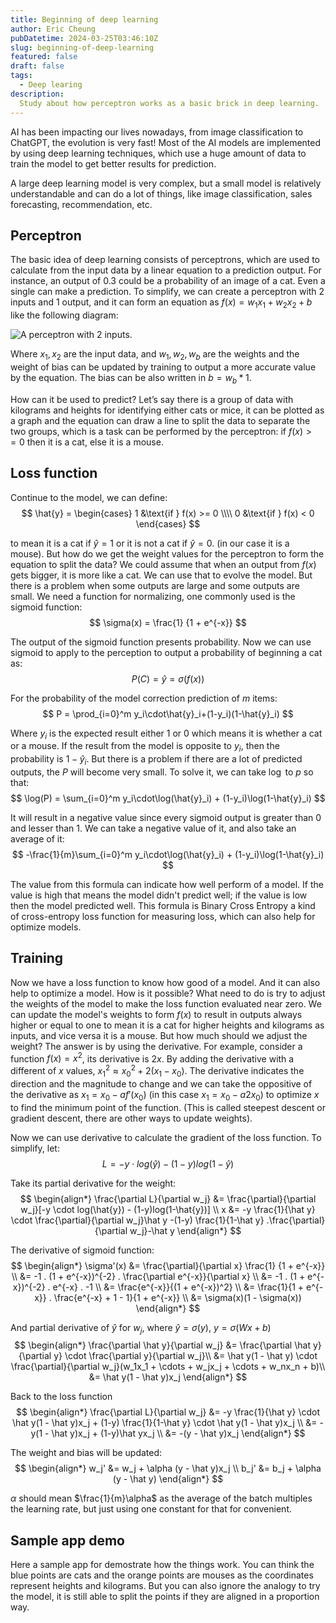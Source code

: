 ```yaml
---
title: Beginning of deep learning
author: Eric Cheung
pubDatetime: 2024-03-25T03:46:10Z
slug: beginning-of-deep-learning
featured: false
draft: false
tags:
  - Deep learing
description:
  Study about how perceptron works as a basic brick in deep learning.
---
```


AI has been impacting our lives nowadays, from image classification to ChatGPT, the evolution is very fast! Most of the AI models are implemented by using deep learning techniques, which use a huge amount of data to train the model to get better results for prediction.

A large deep learning model is very complex, but a small model is relatively understandable and can do a lot of things, like image classification, sales forecasting, recommendation, etc.

## Perceptron

The basic idea of deep learning consists of perceptrons, which are used to calculate from the input data by a linear equation to a prediction output. For instance, an output of 0.3 could be a probability of an image of a cat.
Even a single can make a prediction. To simplify, we can create a perceptron with 2 inputs and 1 output, and it can form an equation as $f(x) = w_1x_1 + w_2x_2 + b$ like the following diagram:

![A perceptron with 2 inputs.](./perceptron_2-inputs.svg)

Where $x_1, x_2$ are the input data, and $w_1, w_2, w_b$ are the weights and the weight of bias can be updated by training to output a more accurate value by the equation. The bias can be also written in $b = w_b * 1$.

How can it be used to predict? Let’s say there is a group of data with kilograms and heights for identifying either cats or mice, it can be plotted as a graph and the equation can draw a line to split the data to separate the two groups, which is a task can be performed by the perceptron: if $f(x) >= 0$ then it is a cat, else it is a mouse.

## Loss function

Continue to the model, we can define: 
$$
\hat{y} = \begin{cases}
   1 &\text{if } f(x) >= 0 \\\\
   0 &\text{if } f(x) < 0
\end{cases}
$$

to mean it is a cat if $\hat{y} = 1$ or it is not a cat if $\hat{y} = 0$. (in our case it is a mouse). But how do we get the weight values for the perceptron to form the equation to split the data? We could assume that when an output from $f(x)$ gets bigger, it is more like a cat. We can use that to evolve the model. But there is a problem when some outputs are large and some outputs are small. We need a function for normalizing, one commonly used is the sigmoid function:
$$
    \sigma(x) = \frac{1} {1 + e^{-x}}
$$

The output of the sigmoid function presents probability. Now we can use sigmoid to apply to the perception to output a probability of beginning a cat as:
$$
    P(C) = \hat{y} = \sigma(f(x))
$$

For the probability of the model correction prediction of $m$ items: 
$$
    P = \prod_{i=0}^m y_i\cdot\hat{y}_i+(1-y_i)(1-\hat{y}_i)
$$

Where $y_i$ is the expected result either 1 or 0 which means it is whether a cat or a mouse. If the result from the model is opposite to $y_i$, then the probability is $1-\hat{y}_i$. But there is a problem if there are a lot of predicted outputs, the $P$ will become very small. To solve it, we can take $\log$ to $p$ so that:
$$
    \log(P) = \sum_{i=0}^m y_i\cdot\log(\hat{y}_i) + (1-y_i)\log(1-\hat{y}_i)
$$

It will result in a negative value since every sigmoid output is greater than 0 and lesser than 1. We can take a negative value of it, and also take an average of it:
$$
    -\frac{1}{m}\sum_{i=0}^m y_i\cdot\log(\hat{y}_i) + (1-y_i)\log(1-\hat{y}_i)
$$

The value from this formula can indicate how well perform of a model. If the value is high that means the model didn't predict well; if the value is low then the model predicted well. This formula is Binary Cross Entropy a kind of cross-entropy loss function for measuring loss, which can also help for optimize models.

## Training

Now we have a loss function to know how good of a model. And it can also help to optimize a model. How is it possible? What need to do is try to adjust the weights of the model to make the loss function evaluated near zero. 
We can update the model's weights to form $f(x)$ to result in outputs always higher or equal to one to mean it is a cat for higher heights and kilograms as inputs, and vice versa it is a mouse.
But how much should we adjust the weight? The answer is by using the derivative. For example, consider a function $f(x) = x^2$, 
its derivative is $2x$. By adding the derivative with a different of $x$ values, ${x_1}^2 \approx {x_0}^2 + 2(x_1-x_0)$. 
The derivative indicates the direction and the magnitude to change and we can take the oppositive of the derivative as $x_1 = x_0 - af'(x_0)$ (in this case $x_1 = x_0 - a2x_0$) to optimize $x$ to find the minimum point of the function. 
(This is called steepest descent or gradient descent, there are other ways to update weights).

Now we can use derivative to calculate the gradient of the loss function. To simplify, let:
$$
    L = -y \cdot log(\hat{y}) - (1-y)log(1-\hat{y})
$$

Take its partial derivative for the weight:
$$
\begin{align*}
    \frac{\partial L}{\partial w_j} &=  \frac{\partial}{\partial w_j}[-y \cdot log(\hat{y}) - (1-y)log(1-\hat{y})] \\
    x &= -y \frac{1}{\hat y} \cdot \frac{\partial}{\partial w_j}\hat y -(1-y) \frac{1}{1-\hat y} .\frac{\partial}{\partial w_j}-\hat y
\end{align*}
$$

The derivative of sigmoid function:
$$
\begin{align*}
    \sigma'(x) &= \frac{\partial}{\partial x} \frac{1} {1 + e^{-x}} \\
    &= -1 . (1 + e^{-x})^{-2} . \frac{\partial e^{-x}}{\partial x} \\
    &= -1 . (1 + e^{-x})^{-2} . e^{-x} . -1 \\
    &= \frac{e^{-x}}{(1 + e^{-x})^2} \\
    &= \frac{1}{1 + e^{-x}} . \frac{e^{-x} + 1 - 1}{1 + e^{-x}} \\
    &= \sigma(x)(1 - \sigma(x))
\end{align*}
$$

And partial derivative of $\hat y$ for $w_j$, where $\hat y = \sigma(y)$, $y = \sigma(Wx+b)$
$$
\begin{align*}
    \frac{\partial \hat y}{\partial w_j} &= \frac{\partial \hat y}{\partial y} \cdot \frac{\partial y}{\partial w_j}\\
    &= \hat y(1 - \hat y) \cdot \frac{\partial}{\partial w_j}(w_1x_1 + \cdots + w_jx_j + \cdots + w_nx_n + b)\\
    &= \hat y(1 - \hat y)x_j
\end{align*}
$$

Back to the loss function
$$
\begin{align*}
    \frac{\partial L}{\partial w_j} &= -y \frac{1}{\hat y} \cdot \hat y(1 - \hat y)x_j + (1-y) \frac{1}{1-\hat y} \cdot \hat y(1 - \hat y)x_j \\
    &= -y(1 - \hat y)x_j + (1-y)\hat yx_j \\
    &= -(y - \hat y)x_j
\end{align*}
$$

The weight and bias will be updated:
$$
\begin{align*}
    w_j' &= w_j + \alpha (y - \hat y)x_j \\
    b_j' &= b_j + \alpha (y - \hat y)
\end{align*}
$$

$\alpha$ should mean $\frac{1}{m}\alpha$ as the average of the batch multiples the learning rate, but just using one constant for that for convenient.

## Sample app demo
Here a sample app for demostrate how the things work. You can think the blue points are cats and the orange points are mouses as the coordinates represent heights and kilograms.
But you can also ignore the analogy to try the model, it is still able to split the points if they are aligned in a proportion way.
<App client:visible />
